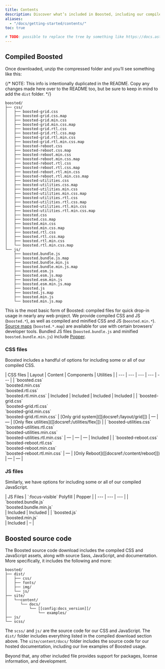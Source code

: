 ```yaml
---
title: Contents
description: Discover what’s included in Boosted, including our compiled and source code flavors.
aliases:
  - "/docs/getting-started/contents/"
toc: true

# TODO: possible to replace the tree by something like https://docs.astro.build/en/guides/content-collections/#what-are-content-collections?
---
```


## Compiled Boosted

Once downloaded, unzip the compressed folder and you’ll see something like this:

{/* NOTE: This info is intentionally duplicated in the README. Copy any changes made here over to the README too, but be sure to keep in mind to add the `dist` folder. */}

```text
boosted/
├── css/
│   ├── boosted-grid.css
│   ├── boosted-grid.css.map
│   ├── boosted-grid.min.css
│   ├── boosted-grid.min.css.map
│   ├── boosted-grid.rtl.css
│   ├── boosted-grid.rtl.css.map
│   ├── boosted-grid.rtl.min.css
│   ├── boosted-grid.rtl.min.css.map
│   ├── boosted-reboot.css
│   ├── boosted-reboot.css.map
│   ├── boosted-reboot.min.css
│   ├── boosted-reboot.min.css.map
│   ├── boosted-reboot.rtl.css
│   ├── boosted-reboot.rtl.css.map
│   ├── boosted-reboot.rtl.min.css
│   ├── boosted-reboot.rtl.min.css.map
│   ├── boosted-utilities.css
│   ├── boosted-utilities.css.map
│   ├── boosted-utilities.min.css
│   ├── boosted-utilities.min.css.map
│   ├── boosted-utilities.rtl.css
│   ├── boosted-utilities.rtl.css.map
│   ├── boosted-utilities.rtl.min.css
│   ├── boosted-utilities.rtl.min.css.map
│   ├── boosted.css
│   ├── boosted.css.map
│   ├── boosted.min.css
│   ├── boosted.min.css.map
│   ├── boosted.rtl.css
│   ├── boosted.rtl.css.map
│   ├── boosted.rtl.min.css
│   └── boosted.rtl.min.css.map
└── js/
    ├── boosted.bundle.js
    ├── boosted.bundle.js.map
    ├── boosted.bundle.min.js
    ├── boosted.bundle.min.js.map
    ├── boosted.esm.js
    ├── boosted.esm.js.map
    ├── boosted.esm.min.js
    ├── boosted.esm.min.js.map
    ├── boosted.js
    ├── boosted.js.map
    ├── boosted.min.js
    └── boosted.min.js.map
```

This is the most basic form of Boosted: compiled files for quick drop-in usage in nearly any web project. We provide compiled CSS and JS (`boosted.*`), as well as compiled and minified CSS and JS (`boosted.min.*`). [Source maps](https://web.dev/articles/source-maps) (`boosted.*.map`) are available for use with certain browsers’ developer tools. Bundled JS files (`boosted.bundle.js` and minified `boosted.bundle.min.js`) include [Popper](https://popper.js.org/docs/v2/).

### CSS files

Boosted includes a handful of options for including some or all of our compiled CSS.

<BsTable class="table">
| CSS files | Layout | Content | Components | Utilities |
| --- | --- | --- | --- | --- |
| `boosted.css`<br /> `boosted.min.css`<br /> `boosted.rtl.css`<br /> `boosted.rtl.min.css` | Included | Included | Included | Included |
| `boosted-grid.css`<br /> `boosted-grid.rtl.css`<br /> `boosted-grid.min.css`<br /> `boosted-grid.rtl.min.css` | [Only grid system]([[docsref:/layout/grid]]) | — | — | [Only flex utilities]([[docsref:/utilities/flex]]) |
| `boosted-utilities.css`<br /> `boosted-utilities.rtl.css`<br /> `boosted-utilities.min.css`<br /> `boosted-utilities.rtl.min.css` | — | — | — | Included |
| `boosted-reboot.css`<br /> `boosted-reboot.rtl.css`<br /> `boosted-reboot.min.css`<br /> `boosted-reboot.rtl.min.css` | — | [Only Reboot]([[docsref:/content/reboot]]) | — | — |
</BsTable>

### JS files

Similarly, we have options for including some or all of our compiled JavaScript.

<BsTable class="table">
| JS Files | `:focus-visible` Polyfill | Popper |
| --- | --- | --- |
| `boosted.bundle.js`<br /> `boosted.bundle.min.js`<br /> | Included | Included |
| `boosted.js`<br /> `boosted.min.js`<br /> | Included | – |
</BsTable>

## Boosted source code

The Boosted source code download includes the compiled CSS and JavaScript assets, along with source Sass, JavaScript, and documentation. More specifically, it includes the following and more:

```text
boosted/
├── dist/
│   ├── css/
│   ├── fonts/
│   ├── img/
│   └── js/
├── site/
│   └──content/
│      └── docs/
│          └── [[config:docs_version]]/
│              └── examples/
├── js/
└── scss/
```

The `scss/` and `js/` are the source code for our CSS and JavaScript. The `dist/` folder includes everything listed in the compiled download section above. The `site/content/docs/` folder includes the source code for our hosted documentation, including our live examples of Boosted usage.

Beyond that, any other included file provides support for packages, license information, and development.
